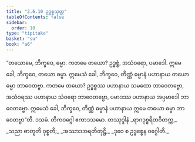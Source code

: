 ```yaml
---
title: "2.6.10 ဥဒ္ဓစ္စသုတ္တ"
tableOfContents: false
sidebar:
  order: 10
type: "tipitaka"
basket: "su"
book: "a6"
---
```



<DynamicBreadcrumb />

<Division number="116" book="a6" e="ch" v="16" p="390">

<Paragraph number="760" book="a6">
“တယောမေ, ဘိက္ခဝေ, ဓမ္မာ. ကတမေ တယော? ဥဒ္ဓစ္စံ, အသံဝရော, ပမာဒေါ. ဣမေ ခေါ, ဘိက္ခဝေ, တယော ဓမ္မာ. ဣမေသံ ခေါ, ဘိက္ခဝေ, တိဏ္ဏံ ဓမ္မာနံ ပဟာနာယ တယော ဓမ္မာ ဘာဝေတဗ္ဗာ. ကတမေ တယော? ဥဒ္ဓစ္စဿ ပဟာနာယ သမထော ဘာဝေတဗ္ဗော, အသံဝရဿ ပဟာနာယ သံဝရော ဘာဝေတဗ္ဗော, ပမာဒဿ ပဟာနာယ အပ္ပမာဒေါ ဘာဝေတဗ္ဗော. ဣမေသံ ခေါ, ဘိက္ခဝေ, တိဏ္ဏံ ဓမ္မာနံ ပဟာနာယ ဣမေ တယော ဓမ္မာ ဘာဝေတဗ္ဗာ”တိ.

</Paragraph>
</Division>

<Paragraph number="761" type="center" book="a6">
ဒသမံ.



</Paragraph>

<Paragraph number="762" type="center" book="a6">
တိကဝဂ္ဂေါ ဧကာဒသမော.



</Paragraph>

<Paragraph number="763" type="center" book="a6">
တဿုဒ္ဒါနံ


</Paragraph>

<Paragraph number="764" type="verses" book="a6">
_ရာဂဒုစ္စရိတဝိတက္က,_  
_သညာ ဓာတူတိ ဝုစ္စတိ;_  
_အဿာဒအရတိတုဋ္ဌိ,_  
_ဒုဝေ စ ဥဒ္ဓစ္စေန ဝဂ္ဂေါတိ._
</Paragraph>